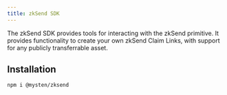 ```yaml
---
title: zkSend SDK
---
```


The zkSend SDK provides tools for interacting with the zkSend primitive. It provides functionality
to create your own zkSend Claim Links, with support for any publicly transferrable asset.

## Installation

```sh npm2yarn
npm i @mysten/zksend
```
